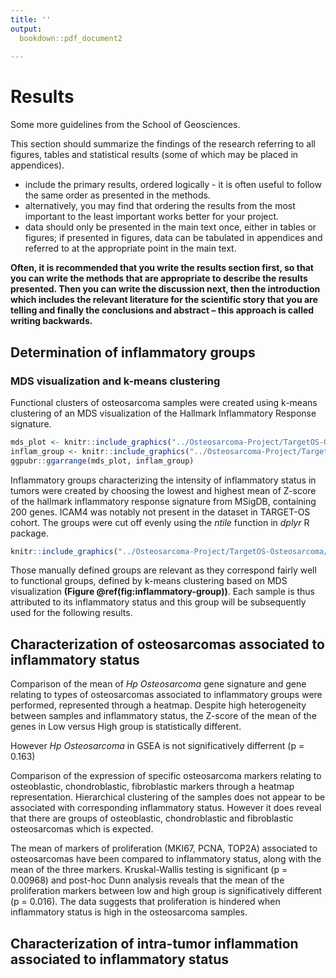```yaml
---
title: ''
output: 
  bookdown::pdf_document2
  
---
```


# Results

Some more guidelines from the School of Geosciences.

This section should summarize the findings of the research referring to all figures, tables and statistical results (some of which may be placed in appendices).

- include the primary results, ordered logically - it is often useful to follow the same order as presented in the methods.
- alternatively, you may find that ordering the results from the most important to the least important works better for your project.
- data should only be presented in the main text once, either in tables or figures; if presented in figures, data can be tabulated in appendices and referred to at the appropriate point in the main text.

**Often, it is recommended that you write the results section first, so that you can write the methods that are appropriate to describe the results presented. Then you can write the discussion next, then the introduction which includes the relevant literature for the scientific story that you are telling and finally the conclusions and abstract – this approach is called writing backwards.**

## Determination of inflammatory groups

### MDS visualization and k-means clustering

Functional clusters of osteosarcoma samples were created using k-means clustering of an MDS visualization of the Hallmark Inflammatory Response signature.


```r

mds_plot <- knitr::include_graphics("../Osteosarcoma-Project/TargetOS-Osteosarcoma/04_figures/MDS/MDS-metaMDS-hallmark_inflammatory-8_kcluster-Z_score.png")
inflam_group <- knitr::include_graphics("../Osteosarcoma-Project/TargetOS-Osteosarcoma/04_figures/ggplot/hallmark_mean_vs_sample+group_mean.png")
ggpubr::ggarrange(mds_plot, inflam_group)
```


Inflammatory groups characterizing the intensity of inflammatory status in tumors
were created by choosing the lowest and highest mean of Z-score of the hallmark inflammatory
response signature from MSigDB, containing 200 genes. ICAM4 was notably not present in the dataset in TARGET-OS cohort.
The groups were cut off evenly using the _ntile_ function in _dplyr_ R package.


```r
knitr::include_graphics("../Osteosarcoma-Project/TargetOS-Osteosarcoma/04_figures/ggplot/hallmark_mean_vs_sample+group_mean.png")
```

Those manually defined groups are relevant as they correspond fairly well to functional groups, defined by k-means clustering based on MDS visualization **(Figure \@ref(fig:inflammatory-group))**. Each sample is thus attributed to its inflammatory status and this group will be subsequently used for the following results.





## Characterization of osteosarcomas associated to inflammatory status

Comparison of the mean of _Hp Osteosarcoma_ gene signature and gene relating to types of osteosarcomas associated to inflammatory groups were performed, represented through a heatmap. Despite high heterogeneity between samples and inflammatory status, the Z-score of the mean of the genes in Low versus High group is statistically different.

However _Hp Osteosarcoma_ in GSEA is not significatively differrent (p = 0.163)

Comparison of the expression of specific osteosarcoma markers relating to osteoblastic, chondroblastic, fibroblastic markers through a heatmap representation. Hierarchical clustering of the samples does not appear to be associated with corresponding inflammatory status. However it does reveal that there are groups of osteoblastic, chondroblastic and fibroblastic osteosarcomas which is expected.

The mean of markers of proliferation (MKI67, PCNA, TOP2A) associated to osteosarcomas have been compared to inflammatory status, along with the mean of the three markers. Kruskal-Wallis testing is significant (p = 0.00968) and post-hoc Dunn analysis reveals that the mean of the proliferation markers between low and high group is significatively different (p = 0.016). The data suggests that proliferation is hindered when inflammatory status is high in the osteosarcoma samples.

## Characterization of intra-tumor inflammation associated to inflammatory status

